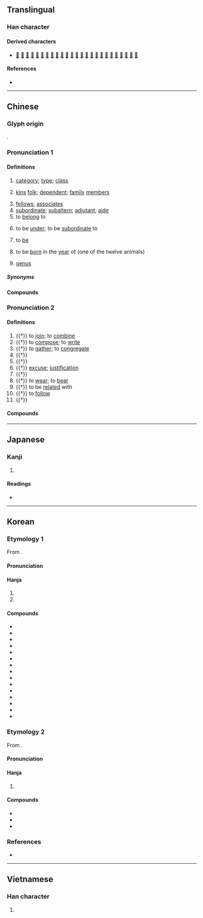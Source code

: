 {{also|属}}
{{character info}}
==Translingual==

===Han character===
{{Han char|rn=44|rad=尸|as=18|sn=21|four=77227|canj=SEWI,SYYI|ids=⿸尸⿱⿻丨⿱丷八蜀(GHTV),⿸尸⿱⿲冫丨⿱丿丶蜀(GHTV),⿸尸⿱⿲𠄠丨𠄠蜀(JK)}}

====Derived characters====
* [[𭀔]] [[囑]] [[孎]] [[灟]] [[𢺡]] [[曯]] [[欘]] [[爥]] [[𬎠]] [[矚]] [[䙱]] [[䌵]] [[蠾]] [[䠱]] [[𫍘]] [[钃]] [[𮫫]] [[𫚇]] [[𪚌]] [[劚]] [[𣀻]] [[𣀼]] [[斸]] [[𣥀]] [[𪈺]]

====References====
* {{Han ref|kx=0304.070|dkj=07821|dj=0602.170|hdz=20982.080|uh=5C6C|ud=23660|bh=C4DD|bd=50397}}

----

==Chinese==

===Glyph origin===
{{Han etym}}
{{Han compound|尾|蜀|c1=s|c2=p|t1=tail|alt1=㞑|ls=psc}}.

===Pronunciation 1===
{{zh-forms|s=属|ss=𰍱}}
{{zh-pron
|m=shǔ
|c=suk6
|h=pfs=su̍k;gd=sug6
|md=sṳ̆k
|mn=sio̍k/tw:chiok
|mn-t=sog8
|w=5zoq
|mc=2
|oc=1,2
|cat=n,v
}}

====Definitions====
{{zh-hanzi}}

# [[category]]; [[type]]; [[class]]
#: {{zh-x|金屬|metal}}
# [[kin]]s [[folk]]; [[dependent]]; [[family]] [[member]]s
#: {{zh-x|軍屬|family members of soldiers}}
# [[fellow]]s; [[associate]]s
# [[subordinate]]; [[subaltern]]; [[adjutant]]; [[aide]]
# to [[belong]] to
#: {{zh-x|不 屬於 我 的 東西{xi}|things that do not belong to me}}
# to be [[under]]; to be [[subordinate]] to
#: {{zh-x|所屬 部門|department one is under}}
#: {{zh-x|^英-屬 ^香港|British Hong Kong}}
#: {{zh-x|^海南 原 屬 ^廣東 省{shěnɡ}。|Hainan was originally under Guangdong province.}}
# to [[be]]
#: {{zh-x|如 有 雷同，純 屬 巧合|Any similarity '''is''' purely coincidental.}}
# to be [[born]] in the [[year]] of (one of the twelve animals)
#: {{zh-x|我 屬 虎，佢 屬 兔。|I '''was born in the year of''' the tiger; he '''was born in the year of''' the rabbit.|C}}
# {{lb|zh|taxonomy}} [[genus]]

=====Synonyms=====
{{zh-dial}}

====Compounds====
{{zh-der|fold=1|一家眷屬|下屬|不屬|僚屬|卑親屬|天屬|官屬|家屬|專屬海域|尊親屬|屬下|屬人法|屬員|屬國|屬地|屬地法|屬實|屬性|屬於|屬相|屬車|役屬|從屬|戚屬|所屬|支屬|有情人終成眷屬|歸屬|法屬印度支那|法屬圭亞那|直屬|直系親屬|眷屬|神仙眷屬|私屬|聯屬|肖屬|舊屬|藩屬|要作神仙眷屬，先作柴米夫妻|親屬|親屬稱謂|親屬語言|軍屬|連屬|部屬|配屬|金屬|附屬|附屬品|附屬國|附屬物|隸屬|領屬|類屬|龍頭屬老成}}

===Pronunciation 2===
{{zh-forms|s=属}}
{{zh-pron
|m=zhǔ
|c=zuk1
|md=cé̤ṳk
|w=4tsoq
|mc=1
|oc=2,1
|cat=v
}}

====Definitions====
{{zh-hanzi}}

# {{†}} to [[join]]; to [[combine]]
# {{†}} to [[compose]]; to [[write]]
# {{†}} to [[gather]]; to [[congregate]]
# {{†}} {{zh-alt-form|囑|to [[entrust]]}}
# {{†}} {{zh-alt-form|囑|to [[exhort]]; to [[urge]]}}
# {{†}} [[excuse]]; [[justification]]
# {{†}} {{zh-alt-form|矚|to [[concentrate]] one's [[attention]] on}}
# {{†}} to [[wear]]; to [[bear]]
# {{†}} to be [[related]] with
# {{†}} to [[follow]]
# {{†}} {{zh-alt-form|注|to [[pour]]}}

====Compounds====
{{zh-der|fold=1|冠蓋相屬|吐屬|屬令|屬和|屬垣|屬垣有耳|屬對|屬屬|屬意|屬文|屬望|屬毛離裡|屬目|屬綴|屬纊|屬者|屬耳目|屬草稿|屬託|屬辭比事|岡連嶺屬|延屬|相屬|連屬}}

----

==Japanese==
{{ja-kanji forms|属|屬}}

===Kanji===
{{ja-kanji|grade=|rs=尸18|shin=属}}

# {{rfdef|ja|sort=尸18}}

====Readings====
* {{ja-readings|on=[[ぞく]] (zoku), [[しょく]] (shoku), [[しゅ]] (shu)|kun=[[やから]] (yakara), [[つく]] (tsuku), [[さかん]] (sakan)}}

----

==Korean==

===Etymology 1===
From {{der|ko|ltc|-}} {{ltc-l|屬|id=2}}.

{{collapse|
* {{hanja-dongguk|쑉〮|ssyók}}
* {{hanja-sinjeung|쇽|syok|hun=브틀 쇽}}
|Historical readings
|bg=#FFFFFF}}

====Pronunciation====
{{ko-hanja-pron|속}}

====Hanja====
{{ko-hanja-search}}
{{ko-hanja|무리|속}}

# {{hanja form of|속|[[class]]; [[category]]; [[type]]}}
# {{hanja form of|속|{{lb|ko|biology|taxonomy}} a [[genus]]}}

====Compounds====
{{der-top3|Compounds}}
* {{ko-l|소속|所屬}}
* {{ko-l|계속|繫屬}}
* {{ko-l|금속|金屬}}
* {{ko-l|직속|直屬}}
* {{ko-l|속성|屬性}}
* {{ko-l|속국|屬國}}
* {{ko-l|예속|隸屬}}
* {{ko-l|존속|尊屬}}
* {{ko-l|귀속|歸屬}}
* {{ko-l|종속|從屬}}
* {{ko-l|부속|附屬}}
* {{ko-l|복속|復屬}}
* {{ko-l|부속|部屬}}
* {{ko-l|동속|同屬}}
* {{ko-l|족속|族屬}}
{{der-bottom}}

===Etymology 2===
From {{der|ko|ltc|-}} {{ltc-l|屬|id=1}}.

{{collapse|
* {{hanja-dongguk|죡〮|cyók}}
* {{hanja-sinjeung|쵹|chyok|hun=쵹}}
|Historical readings
|bg=#FFFFFF}}

====Pronunciation====
{{ko-hanja-pron|촉}}

====Hanja====
{{ko-hanja|잇다|이을|촉}}

# {{lb|ko|literary}} {{hanja form of|촉|to [[join]]; to [[combine]]}}

====Compounds====
{{der-top3|Compounds}}
* {{ko-l|촉의|屬意}}
* {{ko-l|촉망|屬望/囑望}}
* {{ko-l|동동촉촉|洞洞屬屬}}
{{der-bottom}}

===References===
* {{R:hanjadoc|2690}}

----

==Vietnamese==

===Han character===
{{vi-readings|reading=thuộc, chúc, chuộc|rs=尸18}}

# {{rfdef|vi|sort=尸18}}